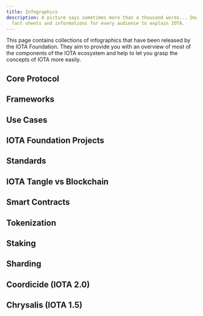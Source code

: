 ```yaml
---
title: Infographics
description: A picture says sometimes more than a thousand words... Downloadable
  fact sheets and informations for every audience to explain IOTA.
---
```



This page contains collections of infographics that have been released by the IOTA Foundation. They aim to provide you
  with an overview of most of the components of the IOTA ecosystem and help to let you grasp the concepts of IOTA more easily.

## Core Protocol

<ImageSlider path='/infographics/core_protocol' />

## Frameworks

<ImageSlider path='/infographics/frameworks' />

## Use Cases

<ImageSlider path='/infographics/use_cases' />

## IOTA Foundation Projects

<ImageSlider path='/infographics/IF_projects' />

## Standards

<ImageSlider path='/infographics/standards' />

## IOTA Tangle vs Blockchain

<ImageSlider path='/infographics/blockchain-vs-tangle' />

## Smart Contracts

<ImageSlider path='/infographics/ISCP' />

## Tokenization

<ImageSlider path='/infographics/tokenization' />

## Staking

<ImageSlider path='/infographics/staking' />

## Sharding

<ImageSlider path='/infographics/sharding' />

## Coordicide (IOTA 2.0)

<ImageSlider path='/infographics/Coordicide' />

## Chrysalis (IOTA 1.5)

<ImageSlider path='/infographics/Chrysalis' />

